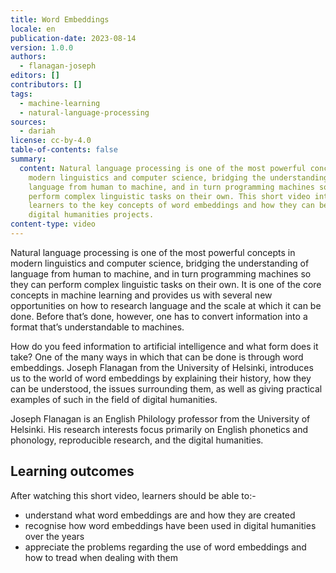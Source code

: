```yaml
---
title: Word Embeddings
locale: en
publication-date: 2023-08-14
version: 1.0.0
authors:
  - flanagan-joseph
editors: []
contributors: []
tags:
  - machine-learning
  - natural-language-processing
sources:
  - dariah
license: cc-by-4.0
table-of-contents: false
summary:
  content: Natural language processing is one of the most powerful concepts in
    modern linguistics and computer science, bridging the understanding of
    language from human to machine, and in turn programming machines so they can
    perform complex linguistic tasks on their own. This short video introduces
    learners to the key concepts of word embeddings and how they can be used in
    digital humanities projects.
content-type: video
---
```

Natural language processing is one of the most powerful concepts in modern linguistics and computer science, bridging the understanding of language from human to machine, and in turn programming machines so they can perform complex linguistic tasks on their own. It is one of the core concepts in machine learning and provides us with several new opportunities on how to research language and the scale at which it can be done. Before that’s done, however, one has to convert information into a format that’s understandable to machines.

How do you feed information to artificial intelligence and what form does it take? One of the many ways in which that can be done is through word embeddings. Joseph Flanagan from the University of Helsinki, introduces us to the world of word embeddings by explaining their history, how they can be understood, the issues surrounding them, as well as giving practical examples of such in the field of digital humanities.

Joseph Flanagan is an English Philology professor from the University of Helsinki. His research interests focus primarily on English phonetics and phonology, reproducible research, and the digital humanities.

## Learning outcomes

After watching this short video, learners should be able to:-

* understand what word embeddings are and how they are created
* recognise how word embeddings have been used in digital humanities over the years
* appreciate the problems regarding the use of word embeddings and how to tread when dealing with them

<VideoCard provider="uni-helsinki" id="1360e861-086b-4a38-9c7e-bc010f5f9665" title="Word Embeddings" subtitle="Click here to view" image="images/screenshot-2023-07-13-at-13.09.52.png" />
